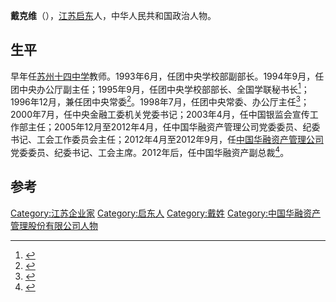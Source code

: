 '''戴克维'''（{{bd|1955年|4月||}}），[[江苏|江苏]][[启东|启东]]人，中华人民共和国政治人物。

==生平==
早年任[[苏州十四中学|苏州十四中学]]教师。1993年6月，任团中央学校部副部长。1994年9月，任团中央办公厅副主任；1995年9月，任团中央学校部部长、全国学联秘书长<ref>{{cite book|title=新时期重要会议通览, 1978-1998|url=http://books.google.com/books?id=bDBqAAAAIAAJ|year=1999|publisher=中央文献出版社|isbn=978-7-5073-0602-6|page=639}}</ref>；1996年12月，兼任团中央常委<ref name="丁望2005">{{cite book|author=丁望|title=胡錦濤與共青團接班群 選拔接班人的政策和中央團系精英|url=http://books.google.com/books?id=M5NwAAAAIAAJ|year=2005|publisher=當代名家出版社|isbn=978-962-8362-14-1|page=308}}</ref>。1998年7月，任团中央常委、办公厅主任<ref name="代表大会1984">{{cite book|author=中华全国学生联合会. 代表大会|title=中华全国学生联合会第二十次代表大会文件汇编|url=http://books.google.com/books?id=EhllAAAAIAAJ|year=1984|publisher=中国青年出版社|page=44}}</ref>；2000年7月，任中央金融工委机关党委书记；2003年4月，任中国银监会宣传工作部主任；2005年12月至2012年4月，任中国华融资产管理公司党委委员、纪委书记、工会工作委员会主任；2012年4月至2012年9月，任[[中国华融资产管理公司|中国华融资产管理公司]]党委委员、纪委书记、工会主席。2012年后，任中国华融资产副总裁<ref>{{cite news|title=中国华融资产管理公司副总裁戴克维一行莅临电研院调研指导|url=http://www.ssl.gov.cn/publicfiles/business/htmlfiles/dgssl/pgxdt/201207/526698.htm|accessdate=2015-05-16|work=松山湖|archive-url=https://web.archive.org/web/20150518095647/http://www.ssl.gov.cn/publicfiles/business/htmlfiles/dgssl/pgxdt/201207/526698.htm|archive-date=2015-05-18|dead-url=yes}}</ref>。

==参考==
{{reflist}}
{{中国政治人物小作品}}
{{团中央部门负责人}}
{{DEFAULTSORT:D}}
[[Category:江苏企业家|Category:江苏企业家]]
[[Category:启东人|Category:启东人]]
[[Category:戴姓|Category:戴姓]]
[[Category:中国华融资产管理股份有限公司人物|Category:中国华融资产管理股份有限公司人物]]